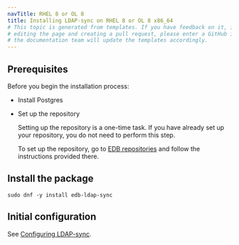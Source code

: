 ```yaml
---
navTitle: RHEL 8 or OL 8
title: Installing LDAP-sync on RHEL 8 or OL 8 x86_64
# This topic is generated from templates. If you have feedback on it, instead of
# editing the page and creating a pull request, please enter a GitHub issue and
# the documentation team will update the templates accordingly.
---
```


## Prerequisites

Before you begin the installation process:

- Install Postgres

- Set up the repository

  Setting up the repository is a one-time task. If you have already set up your repository, you do not need to perform this step.

  To set up the repository, go to [EDB repositories](https://www.enterprisedb.com/repos-downloads) and follow the instructions provided there.



## Install the package

```shell
sudo dnf -y install edb-ldap-sync
```


## Initial configuration

See [Configuring LDAP-sync](configuring_ldap_sync).